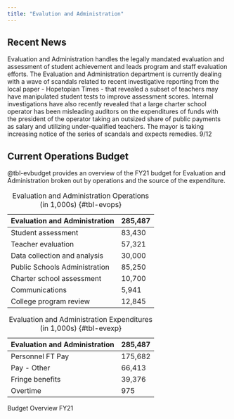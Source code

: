 ```yaml
---
title: "Evalution and Administration"
---
```


## Recent News
Evaluation and Administration handles the legally mandated evaluation and assessment of student achievement and leads program and staff evaluation efforts. The Evaluation and Administration department is currently dealing with a wave of scandals related to recent investigative reporting from the local paper - Hopetopian Times - that revealed a subset of teachers may have manipulated student tests to improve assessment scores. Internal investigations have also recently revealed that a large charter school operator has been misleading auditors on the expenditures of funds with the president of the operator taking an outsized share of public payments as salary and utilizing under-qualified teachers. The mayor is taking increasing notice of the series of scandals and expects remedies. 9/12

## Current Operations Budget
@tbl-evbudget provides an overview of the FY21 budget for Evaluation and Administration broken out by operations and the source of the expenditure.

::: {#tbl-evbudget layout-ncol=2}
| Evaluation and Administration | 285,487 |
| ----------------------------- | ------- |
| Student assessment            | 83,430  |
| Teacher evaluation            | 57,321  |
| Data collection and analysis  | 30,000  |
| Public Schools Administration | 85,250  |
| Charter school assessment     | 10,700  |
| Communications                | 5,941   |
| College program review        | 12,845  |

: Evaluation and Administration Operations (in 1,000s) {#tbl-evops}

| Evaluation and Administration | 285,487 |
| ----------------------------- | ------- |
| Personnel FT Pay | 175,682 |
| Pay - Other | 66,413 |
| Fringe benefits | 39,376 |
| Overtime | 975 |

: Evaluation and Administration Expenditures (in 1,000s) {#tbl-evexp}

Budget Overview FY21
:::